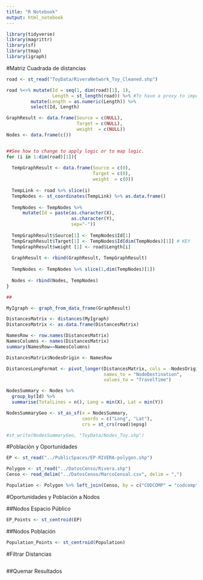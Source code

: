 ```yaml
---
title: "R Notebook"
output: html_notebook
---
```


```r
library(tidyverse)
library(magrittr)
library(sf)
library(tmap)
library(igraph)
```

#Matriz Cuadrada de distancias

```r
road <- st_read("ToyData/RiveraNetwork_Toy_Cleaned.shp")

road %<>% mutate(Id = seq(1, dim(road)[1], 1), 
                 Length = st_length(road)) %>% #To have a proxy to impedance
         mutate(Length = as.numeric(Length)) %>% 
         select(Id, Length)
```

```r
GraphResult <- data.frame(Source = c(NULL), 
                          Target = c(NULL), 
                          weight  = c(NULL))
Nodes <- data.frame(c())


##See how to change to apply logic or to map logic.
for (i in 1:dim(road)[1]){
  
  TempGraphResult <- data.frame(Source = c(0), 
                                Target = c(0), 
                                weight  = c(0))
  
  TempLink <- road %>% slice(i)
  TempNodes <- st_coordinates(TempLink) %>% as.data.frame()
  
  TempNodes <- TempNodes %>%
      mutate(Id = paste(as.character(X),
                        as.character(Y),
                        sep="-"))
  
  TempGraphResult$Source[1] <- TempNodes$Id[1]
  TempGraphResult$Target[1] <- TempNodes$Id[dim(TempNodes)[1]] # KEY
  TempGraphResult$weight [1] <- road$Length[i]
  
  GraphResult <- rbind(GraphResult, TempGraphResult)
  
  TempNodes <- TempNodes %>% slice(1,dim(TempNodes)[1])
  
  Nodes <- rbind(Nodes, TempNodes)
}

## 

MyIgraph <- graph_from_data_frame(GraphResult) 
```

```r
DistancesMatrix <- distances(MyIgraph)
DistancesMatrix <- as.data.frame(DistancesMatrix)

NamesRow <- row.names(DistancesMatrix)
NamesColumns <- names(DistancesMatrix)
summary(NamesRow==NamesColumns)

DistancesMatrix$NodesOrigin <- NamesRow

DistancesLongFormat <- pivot_longer(DistancesMatrix, cols = -NodesOrigin,
                                    names_to = "NodeDestination",
                                    values_to = "TravelTime")

```

```r
NodesSummary <- Nodes %>% 
  group_by(Id) %>% 
  summarise(TotalLines = n(), Long = min(X), Lat = min(Y)) 

NodesSummaryGeo <- st_as_sf(x = NodesSummary, 
                            coords = c("Long", "Lat"), 
                            crs = st_crs(road)$epsg)

```

```r
#st_write(NodesSummaryGeo, "ToyData/Nodes_Toy.shp")
```

#Población y Oportunidades

```r
EP <- st_read("../PublicSpaces/EP-RIVERA-polygon.shp")

Polygon <- st_read("../DatosCenso/Rivera.shp")
Censo <- read_delim("../DatosCenso/MarcoCensal.csv", delim = ",")

Population <- Polygon %>% left_join(Censo, by = c("CODCOMP" = "codcomp"))
```

#Oportunidades y Población a Nodos

##Nodos Espacio Público

```r
EP_Points <- st_centroid(EP)
```

##Nodos Población

```r
Population_Points <- st_centroid(Population)
```

#Filtrar Distancias

```r

```


##Quemar Resultados

```r

```

